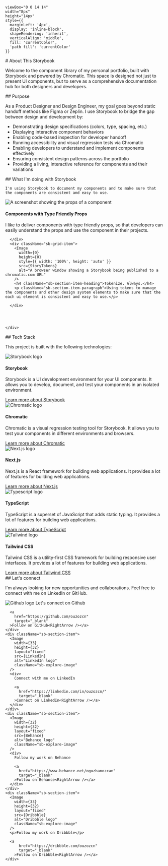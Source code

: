 
    viewBox="0 0 14 14" 
    width="8px" 
    height="14px" 
    style={{ 
      marginLeft: '4px',
      display: 'inline-block',
      shapeRendering: 'inherit',
      verticalAlign: 'middle',
      fill: 'currentColor',
      'path fill': 'currentColor'
    }}
>
  <path d="m11.1 7.35-5.5 5.5a.5.5 0 0 1-.7-.7L10.04 7 4.9 1.85a.5.5 0 1 1 .7-.7l5.5 5.5c.2.2.2.5 0 .7Z" />
</svg>

<Meta title="About This Storybook" />

<div className="sb-container">
  <div className='sb-section-title'>
    # About This Storybook

   Welcome to the component library of my personal portfolio, built with Storybook and powered by Chromatic. This space is designed not just to present UI components, but to serve as a comprehensive documentation hub for both designers and developers.
  </div>
  <div className='sb-section-title'>
    ## Purpose

   As a Product Designer and Design Engineer, my goal goes beyond static handoff methods like Figma or Zeplin. I use Storybook to bridge the gap between design and development by:
  </div>
  <div className='list'>
    <ul>
      <li>Demonstrating design specifications (colors, type, spacing, etc.)</li>
      <li>Displaying interactive component behaviors</li>
      <li>Enabling code-based inspection for developer handoff</li>
      <li>Running accessibility and visual regression tests via Chromatic</li>
      <li>Enabling developers to understand and implement components effectively</li>
      <li>Ensuring consistent design patterns across the portfolio</li>
      <li>Providing a living, interactive reference for components and their variations</li>
    </ul>
  </div>
</div>

<div className="sb-container">
  <div className='sb-section-title'>
    ## What I'm doing with Storybook

    I'm using Storybook to document my components and to make sure that the components are consistent and easy to use.
  </div>

  <div className="sb-section">
    <div className="sb-features-grid">
      <div className="sb-grid-item">
        <Image 
          width={0}
          height={0}
          style={{ width: '100%', height: 'auto' }} 
          src={StoryProps} 
          alt="A screenshot showing the props of a component" 
        />
        <h4 className="sb-section-item-heading">Components with Type Friendly Props</h4>
        <p className="sb-section-item-paragraph">I like to deliver components with type friendly props, so that developers can easily understand the props and use the component in their projects.</p>
       
      </div>
      <div className="sb-grid-item">
        <Image 
          width={0}
          height={0}
          style={{ width: '100%', height: 'auto' }} 
          src={StoryTokens} 
          alt="A browser window showing a Storybook being published to a chromatic.com URL" 
        />
        <h4 className="sb-section-item-heading">Tokenize. Always.</h4>
        <p className="sb-section-item-paragraph">Using tokens to manage the components and other design system elements to make sure that the each ui element is consistent and easy to use.</p>
        
      </div>
      
      
      
      
    </div>
  </div>
</div>


<div className="sb-container">
<div className='sb-section-title'>
    ## Tech Stack

   This project is built with the following technologies:
  </div>
<div className="sb-section">
    <div className="sb-section-item">
      <Image
        src={LogoStorybook}
        alt="Storybook logo"
        width={0}
        height={0}
        style={{ width: '100%', height: 'auto' }}
      />
      <h4 className="sb-section-item-heading">Storybook</h4>
      <p className="sb-section-item-paragraph">Storybook is a UI development environment for your UI components. It allows you to develop, document, and test your components in an isolated environment.</p>
      <a
        href="https://storybook.js.org/"
        target="_blank"
      >Learn more about Storybook<RightArrow /></a>
    </div>
    <div className="sb-section-item">
      <Image 
        width={0}
        height={0}
        style={{ width: '100%', height: 'auto' }}
        src={LogoChromatic}
        alt="Chromatic logo"
      />
      <h4 className="sb-section-item-heading">Chromatic</h4>
      <p className="sb-section-item-paragraph">Chromatic is a visual regression testing tool for Storybook. It allows you to test your components in different environments and browsers.</p>
      <a
        href="https://www.chromatic.com/"
        target="_blank"
      >Learn more about Chromatic<RightArrow /></a>
    </div>
    <div className="sb-section-item">
      <Image 
        width={0}
        height={0}
        style={{ width: '100%', height: 'auto' }} 
        src={LogoNext} 
        alt="Next.js logo" 
      />
      <div>
        <h4 className="sb-section-item-heading">Next.js</h4>
        <p className="sb-section-item-paragraph">Next.js is a React framework for building web applications. It provides a lot of features for building web applications.</p>
        <a
          href="https://nextjs.org/"
          target="_blank"
        >Learn more about Next.js<RightArrow /></a>
      </div>
    </div>
     <div className="sb-section-item">
      <Image 
        width={0}
        height={0}
        style={{ width: '100%', height: 'auto' }} 
        src={LogoTypescript} 
        alt="Typescript logo" 
      />
      <div>
        <h4 className="sb-section-item-heading">TypeScript</h4>
        <p className="sb-section-item-paragraph">TypeScript is a superset of JavaScript that adds static typing. It provides a lot of features for building web applications.</p>
        <a
          href="https://www.typescriptlang.org/"
          target="_blank"
        >Learn more about TypeScript<RightArrow /></a>
      </div>
    </div>
    <div className="sb-section-item">
      <Image 
        width={0}
        height={0}
        style={{ width: '100%', height: 'auto' }} 
        src={LogoTailwind} 
        alt="Tailwind logo" 
      />
      <div>
        <h4 className="sb-section-item-heading">Tailwind CSS</h4>
        <p className="sb-section-item-paragraph">Tailwind CSS is a utility-first CSS framework for building responsive user interfaces. It provides a lot of features for building web applications.</p>
        <a
          href="https://tailwindcss.com/"
          target="_blank"
        >Learn more about Tailwind CSS<RightArrow /></a>
      </div>
    </div>
  </div>
</div>

<div className='sb-section-title'>
    ## Let's connect

   I'm always looking for new opportunities and collaborations. Feel free to connect with me on LinkedIn or GitHub.
  </div>
<div className="sb-section sb-socials">
    <div className="sb-section-item">
      <Image 
        width={32}
        height={32}
        layout="fixed"
        src={Github} 
        alt="Github logo" 
        className="sb-explore-image"
      />
     Let's connect on Github

      <a
        href="https://github.com/ouzozcn"
        target="_blank"
      >Follow on GitHub<RightArrow /></a>
    </div>
    <div className="sb-section-item">
      <Image 
        width={33}
        height={32}
        layout="fixed"
        src={LinkedIn} 
        alt="LinkedIn logo" 
        className="sb-explore-image"
      />
      <div>
        Connect with me on LinkedIn

        <a
          href="https://linkedin.com/in/ouzozcn/"
          target="_blank"
        >Connect on LinkedIn<RightArrow /></a>
      </div>
    </div>
    <div className="sb-section-item">
      <Image 
        width={32}
        height={32}
        layout="fixed"
        src={Behance} 
        alt="Behance logo" 
        className="sb-explore-image"
      />
      <div>
        Follow my work on Behance

        <a
          href="https://www.behance.net/oguzhanozcan"
          target="_blank"
        >Follow on Behance<RightArrow /></a>
      </div>
    </div>
    <div className="sb-section-item">
      <Image 
        width={33}
        height={32}
        layout="fixed"
        src={Dribbble} 
        alt="Dribbble logo" 
        className="sb-explore-image"
      />
      <p>Follow my work on Dribbble</p>

      <a
          href="https://dribbble.com/ouzozcn"
          target="_blank"
        >Follow on Dribbble<RightArrow /></a>
    </div>
</div>

<style>
  {`
  :root {
    font-family: var(--font-space-grotesk), system-ui, -apple-system, BlinkMacSystemFont, 'Segoe UI', Roboto, Oxygen, Ubuntu, Cantarell, 'Open Sans', 'Helvetica Neue', sans-serif;
  }

  body, #storybook-root, #storybook-docs {
    font-family: var(--font-space-grotesk), system-ui, -apple-system, BlinkMacSystemFont, 'Segoe UI', Roboto, Oxygen, Ubuntu, Cantarell, 'Open Sans', 'Helvetica Neue', sans-serif;
  }

  .sb-container {
    margin-bottom: 48px;
  }

  .sb-section {
    width: 100%;
    display: flex;
    flex-direction: row;
    gap: 20px;
  }

  img {
    object-fit: cover;
  }

  .sb-section-title {
    margin-bottom: 32px;
  }

  .sb-section a:not(h1 a, h2 a, h3 a) {
    font-size: 14px;
  }

  .sb-section-item, .sb-grid-item {
    flex: 1;
    display: flex;
    flex-direction: column;
  }

  .sb-section-item-heading {
    padding-top: 20px !important;
    padding-bottom: 5px !important;
    margin: 0 !important;
  }
  .sb-section-item-paragraph {
    margin: 0;
    padding-bottom: 10px;
  }

  .sb-chevron {
    margin-left: 5px;
  }

  .sb-features-grid {
    display: grid;
    grid-template-columns: repeat(2, 1fr);
    grid-gap: 32px 20px;
  }

  .sb-socials {
    display: grid;
    grid-template-columns: repeat(4, 1fr);
  }

  .sb-socials p {
    margin-bottom: 10px;
  }

  .sb-explore-image {
    max-height: 32px;
    align-self: flex-start;
  }

  .sb-addon {
    width: 100%;
    display: flex;
    align-items: center;
    position: relative;
    background-color: #EEF3F8;
    border-radius: 5px;
    border: 1px solid rgba(0, 0, 0, 0.05);
    background: #EEF3F8;
    height: 180px;
    margin-bottom: 48px;
    overflow: hidden;
  }

  .sb-addon-text {
    padding-left: 48px;
    max-width: 240px;
  }

  .sb-addon-text h4 {
    padding-top: 0px;
  }

  .sb-addon-img {
    position: absolute;
    left: 345px;
    top: 0;
    height: 100%;
    width: 200%;
    overflow: hidden;
  }

  .sb-addon-img img {
    width: 650px;
    transform: rotate(-15deg);
    margin-left: 40px;
    margin-top: -72px;
    box-shadow: 0 0 1px rgba(255, 255, 255, 0);
    backface-visibility: hidden;
  }

  @media screen and (max-width: 800px) {
    .sb-addon-img {
      left: 300px;
    }
  }

  @media screen and (max-width: 600px) {
    .sb-section {
      flex-direction: column;
    }

    .sb-features-grid {
      grid-template-columns: repeat(1, 1fr);
    }

    .sb-socials {
      grid-template-columns: repeat(2, 1fr);
    }

    .sb-addon {
      height: 280px;
      align-items: flex-start;
      padding-top: 32px;
      overflow: hidden;
    }

    .sb-addon-text {
      padding-left: 24px;
    }

    .sb-addon-img {
      right: 0;
      left: 0;
      top: 130px;
      bottom: 0;
      overflow: hidden;
      height: auto;
      width: 124%;
    }

    .sb-addon-img img {
      width: 1200px;
      transform: rotate(-12deg);
      margin-left: 0;
      margin-top: 48px;
      margin-bottom: -40px;
      margin-left: -24px;
    }
  }
  `}
</style>
